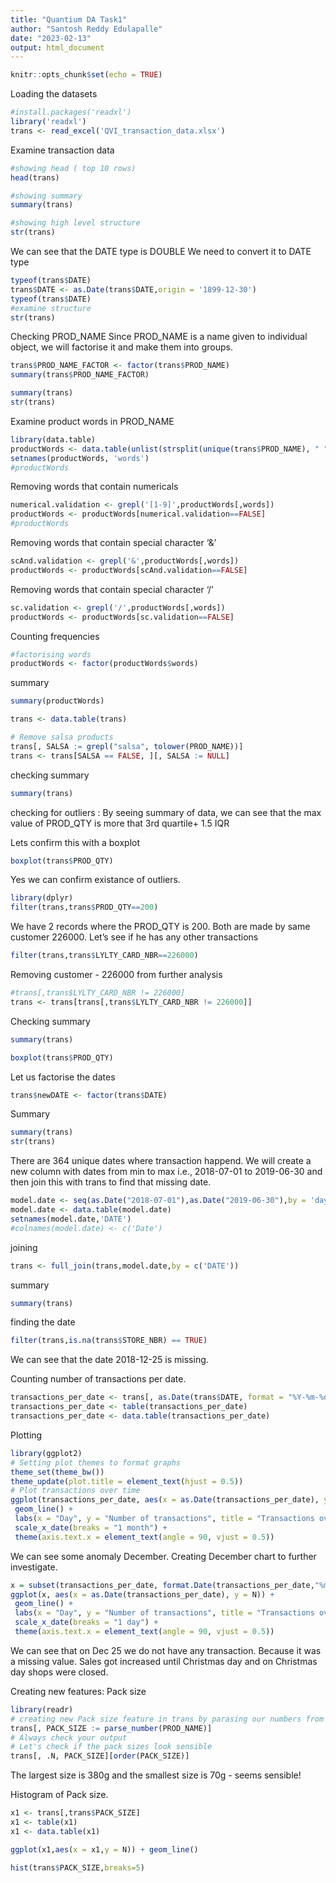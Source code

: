 ```yaml
---
title: "Quantium DA Task1"
author: "Santosh Reddy Edulapalle"
date: "2023-02-13"
output: html_document
---
```


```r
knitr::opts_chunk$set(echo = TRUE)
```

Loading the datasets

```r
#install.packages('readxl')
library('readxl')
trans <- read_excel('QVI_transaction_data.xlsx')
```

Examine transaction data

```r
#showing head ( top 10 rows)
head(trans)
```
```r
#showing summary
summary(trans)
```
```r
#showing high level structure
str(trans)
```

We can see that the DATE type is DOUBLE We need to convert it to DATE type

```r
typeof(trans$DATE)
trans$DATE <- as.Date(trans$DATE,origin = '1899-12-30')
typeof(trans$DATE)
#examine structure
str(trans)
```

Checking PROD_NAME
Since PROD_NAME is a name given to individual object, we will factorise it and make them into groups.

```r
trans$PROD_NAME_FACTOR <- factor(trans$PROD_NAME)
summary(trans$PROD_NAME_FACTOR)

```

```r
summary(trans)
str(trans)
```


Examine product words in PROD_NAME

```r
library(data.table)
productWords <- data.table(unlist(strsplit(unique(trans$PROD_NAME), " ")))
setnames(productWords, 'words')
#productWords
```

Removing words that contain numericals

```r
numerical.validation <- grepl('[1-9]',productWords[,words])
productWords <- productWords[numerical.validation==FALSE]
#productWords
```

Removing words that contain special character '&'

```r
scAnd.validation <- grepl('&',productWords[,words])
productWords <- productWords[scAnd.validation==FALSE]
```

Removing words that contain special character '/'

```r
sc.validation <- grepl('/',productWords[,words])
productWords <- productWords[sc.validation==FALSE]
```

Counting frequencies

```r
#factorising words
productWords <- factor(productWords$words)
```

summary

```r
summary(productWords)
```
```r
trans <- data.table(trans)
```

```r
# Remove salsa products
trans[, SALSA := grepl("salsa", tolower(PROD_NAME))]
trans <- trans[SALSA == FALSE, ][, SALSA := NULL]
```

checking summary

```r
summary(trans)
```

checking for outliers : By seeing summary of data, we can see that the max value of PROD_QTY is more that 3rd quartile+ 1.5 IQR


Lets confirm this with a boxplot

```r
boxplot(trans$PROD_QTY)
```

Yes we can confirm existance of outliers.

```r
library(dplyr)
filter(trans,trans$PROD_QTY==200)
```

We have 2 records where the PROD_QTY is 200. Both are made by same customer 226000.
Let's see if he has any other transactions

```r
filter(trans,trans$LYLTY_CARD_NBR==226000)

```

Removing customer - 226000 from further analysis

```r
#trans[,trans$LYLTY_CARD_NBR != 226000]
trans <- trans[trans[,trans$LYLTY_CARD_NBR != 226000]]
```


Checking summary 

```r
summary(trans)
```

```r
boxplot(trans$PROD_QTY)
```

Let us factorise the dates

```r
trans$newDATE <- factor(trans$DATE)
```

Summary
```r
summary(trans)
str(trans)
```

There are 364 unique dates where transaction happend.
We will create a new column with dates from min to max i.e., 2018-07-01 to 2019-06-30
and then join this with trans to find that missing date.

```r
model.date <- seq(as.Date("2018-07-01"),as.Date("2019-06-30"),by = 'day')
model.date <- data.table(model.date)
setnames(model.date,'DATE')
#colnames(model.date) <- c('Date')
```

joining

```r

trans <- full_join(trans,model.date,by = c('DATE'))
```

summary

```r
summary(trans)
```

finding the date

```r

filter(trans,is.na(trans$STORE_NBR) == TRUE)
```

We can see that the date 2018-12-25 is missing.


Counting number of transactions per date.

```r
transactions_per_date <- trans[, as.Date(trans$DATE, format = "%Y-%m-%d")]
transactions_per_date <- table(transactions_per_date)
transactions_per_date <- data.table(transactions_per_date)
```


Plotting


```r
library(ggplot2)
# Setting plot themes to format graphs
theme_set(theme_bw())
theme_update(plot.title = element_text(hjust = 0.5))
# Plot transactions over time
ggplot(transactions_per_date, aes(x = as.Date(transactions_per_date), y = N)) +
 geom_line() +
 labs(x = "Day", y = "Number of transactions", title = "Transactions over time") +
 scale_x_date(breaks = "1 month") +
 theme(axis.text.x = element_text(angle = 90, vjust = 0.5))
```

We can see some anomaly December.
Creating December chart to further investigate.

```r
x = subset(transactions_per_date, format.Date(transactions_per_date,"%m")=="12")
ggplot(x, aes(x = as.Date(transactions_per_date), y = N)) +
 geom_line() +
 labs(x = "Day", y = "Number of transactions", title = "Transactions over time") +
 scale_x_date(breaks = "1 day") +
 theme(axis.text.x = element_text(angle = 90, vjust = 0.5))
```

We can see that on Dec 25 we do not have any transaction. Because it was a missing value.
Sales got increased until Christmas day and on Christmas day shops were closed.

Creating new features: Pack size

```r
library(readr)
# creating new Pack size feature in trans by parasing our numbers from product names.
trans[, PACK_SIZE := parse_number(PROD_NAME)]
# Always check your output
# Let's check if the pack sizes look sensible
trans[, .N, PACK_SIZE][order(PACK_SIZE)]
```

The largest size is 380g and the smallest size is 70g - seems sensible!

Histogram of Pack size.

```r
x1 <- trans[,trans$PACK_SIZE]
x1 <- table(x1)
x1 <- data.table(x1)

```


```r
ggplot(x1,aes(x = x1,y = N)) + geom_line()

```
```r
hist(trans$PACK_SIZE,breaks=5)
```

